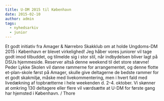 ```yaml
---
title: U-DM 2015 til København
date: 2015-02-10
author: admin
tags:
  - nyhedsarkiv
  - junior
---
```


Et godt initiativ fra Amager & Nørrebro Skakklub om at holde Ungdoms-DM 2015 i København er blevet virkelighed! Jeg håber vores juniorer vil tage godt imod tilbuddet, og tilmelde sig i stor stil, når indbydelsen bliver lagt på DSUs hjemmeside. Reserver altså denne weekend til det store stævne! Peder Lykke Skolen vil danne rammerne for arrangementet, og denne flotte et-plan-skole først på Amager, skulle give deltagerne de bedste rammer for et godt skakmiljø, måske med livekommentering, men i hvert fald med livedækning af topbrætterne i hele weekenden d. 2-4. oktober. Vi skønner at omkring 130 deltagere eller flere vil værdsætte at U-DM for første gang har hjemsted i København. / Thore
